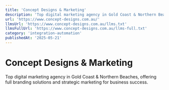 ```yaml
---
title: 'Concept Designs & Marketing'
description: 'Top digital marketing agency in Gold Coast & Northern Beaches, offering full branding solutions and strategic marketing for business success.'
url: 'https://www.concept-designs.com.au/'
llmsUrl: 'https://www.concept-designs.com.au/llms.txt'
llmsFullUrl: 'https://www.concept-designs.com.au/llms-full.txt'
category: 'integration-automation'
publishedAt: '2025-05-21'
---
```


# Concept Designs & Marketing

Top digital marketing agency in Gold Coast & Northern Beaches, offering full branding solutions and strategic marketing for business success.
